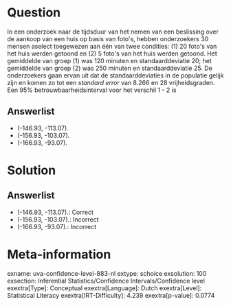 Question
========

In een onderzoek naar de tijdsduur van het nemen van een beslissing over
de aankoop van een huis op basis van foto\'s, hebben onderzoekers 30
mensen aselect toegewezen aan één van twee condities: (1) 20 foto\'s van
het huis werden getoond en (2) 5 foto\'s van het huis werden getoond.
Het gemiddelde van groep (1) was 120 minuten en standaarddeviatie 20;
het gemiddelde van groep (2) was 250 minuten en standaarddeviatie 25. De
onderzoekers gaan ervan uit dat de standaarddeviaties in de populatie
gelijk zijn en komen zo tot een *standard error* van 8.266 en 28
vrijheidsgraden. Een 95% betrouwbaarheidsinterval voor het verschil 1 -
2 is

Answerlist
----------

* (-146.93, -113.07).
* (-156.93, -103.07).
* (-166.93, -93.07).

Solution
========

Answerlist
----------

* (-146.93, -113.07).: Correct
* (-156.93, -103.07).: Incorrect
* (-166.93, -93.07).: Incorrect

Meta-information
================
exname: uva-confidence-level-883-nl
extype: schoice
exsolution: 100
exsection: Inferential Statistics/Confidence Intervals/Confidence level
exextra[Type]: Conceptual
exextra[Language]: Dutch
exextra[Level]: Statistical Literacy
exextra[IRT-Difficulty]: 4.239
exextra[p-value]: 0.0774
